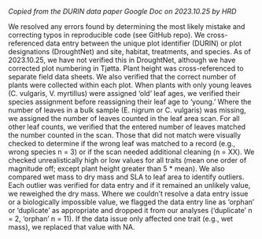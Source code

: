 *Copied from the DURIN data paper Google Doc on 2023.10.25 by HRD*

We resolved any errors found by determining the most likely mistake and correcting typos in reproducible code (see GitHub repo). We cross-referenced data entry between the unique plot identifier (DURIN) or plot designations (DroughtNet) and site, habitat, treatments, and species. As of 2023.10.25, we have not verified this in DroughtNet, although we have corrected plot numbering in Tjøtta. Plant height was cross-referenced to separate field data sheets. We also verified that the correct number of plants were collected within each plot. When plants with only young leaves (C. vulgaris, V. myrtillus) were assigned ‘old’ leaf ages, we verified their species assignment before reassigning their leaf age to ‘young.’  Where the number of leaves in a bulk sample (E. nigrum or C. vulgaris) was missing, we assigned the number of leaves counted in the leaf area scan. For all other leaf counts, we verified that the entered number of leaves matched the number counted in the scan. Those that did not match were visually checked to determine if the wrong leaf was matched to a record (e.g., wrong species n = 3) or if the scan needed additional cleaning (n = XX). We checked unrealistically high or low values for all traits (mean one order of magnitude off; except plant height greater than 5 * mean). We also compared wet mass to dry mass and SLA to leaf area to identify outliers. Each outlier was verified for data entry and if it remained an unlikely value, we reweighed the dry mass. Where we couldn’t resolve a data entry issue or a biologically impossible value, we flagged the data entry line as ‘orphan’ or ‘duplicate’ as appropriate and dropped it from our analyses (‘duplicate’ n = 2, ‘orphan’ n = 11). If the data issue only affected one trait (e.g., wet mass), we replaced that value with NA.
